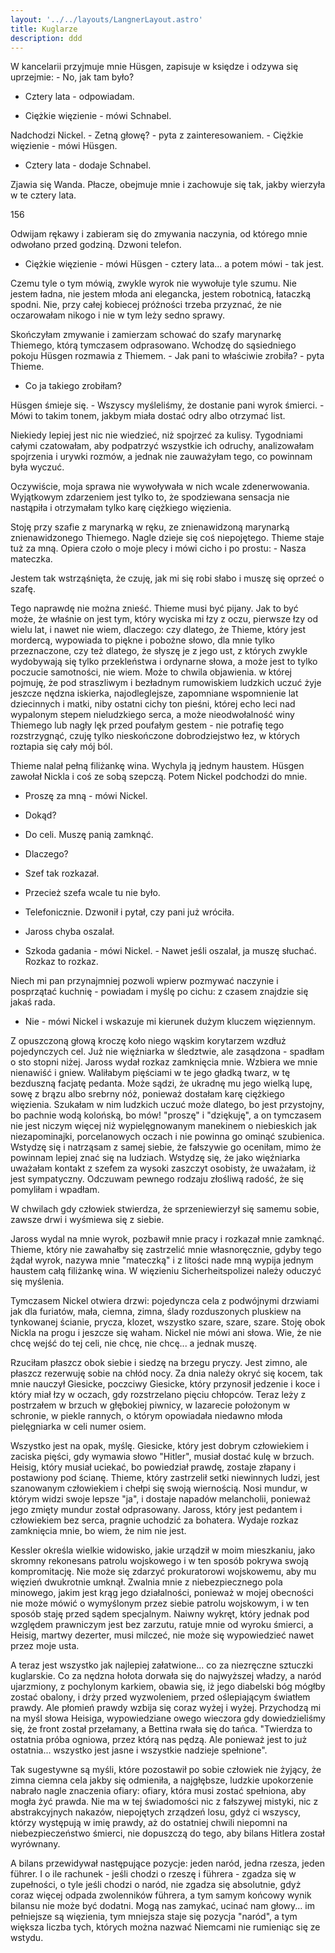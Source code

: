 ```yaml
---
layout: '../../layouts/LangnerLayout.astro'
title: Kuglarze
description: ddd
---
```


W kancelarii przyjmuje mnie Hüsgen, zapisuje w księdze i odzywa się uprzejmie: - No, jak tam było?

- Cztery lata - odpowiadam.

- Ciężkie więzienie - mówi Schnabel.

Nadchodzi Nickel. - Zetną głowę? - pyta z zainteresowaniem. - Ciężkie więzienie - mówi Hüsgen.

- Cztery lata - dodaje Schnabel.

Zjawia się Wanda. Płacze, obejmuje mnie i zachowuje się tak, jakby wierzyła w te cztery lata.

156

Odwijam rękawy i zabieram się do zmywania naczynia, od którego mnie odwołano przed godziną. Dzwoni telefon.

- Ciężkie więzienie - mówi Hüsgen - cztery lata... a potem mówi - tak jest.

Czemu tyle o tym mówią, zwykle wyrok nie wywołuje tyle szumu. Nie jestem ładna, nie jestem młoda ani elegancka, jestem robotnicą, łataczką spodni. Nie, przy całej kobiecej próżności trzeba przyznać, że nie oczarowałam nikogo i nie w tym leży sedno sprawy.

Skończyłam zmywanie i zamierzam schować do szafy marynarkę Thiemego, którą tymczasem odprasowano. Wchodzę do sąsiedniego pokoju Hüsgen rozmawia z Thiemem. - Jak pani to właściwie zrobiła? - pyta Thieme.

- Co ja takiego zrobiłam?

Hüsgen śmieje się. - Wszyscy myśleliśmy, że dostanie pani wyrok śmierci. - Mówi to takim tonem, jakbym miała dostać odry albo otrzymać list.

Niekiedy lepiej jest nic nie wiedzieć, niż spojrzeć za kulisy. Tygodniami całymi czatowałam, aby podpatrzyć wszystkie ich odruchy, analizowałam spojrzenia i urywki rozmów, a jednak nie zauważyłam tego, co powinnam była wyczuć.

Oczywiście, moja sprawa nie wywoływała w nich wcale zdenerwowania. Wyjątkowym zdarzeniem jest tylko to, że spodziewana sensacja nie nastąpiła i otrzymałam tylko karę ciężkiego więzienia.

Stoję przy szafie z marynarką w ręku, ze znienawidzoną marynarką znienawidzonego Thiemego. Nagle dzieje się coś niepojętego. Thieme staje tuż za mną. Opiera czoło o moje plecy i mówi cicho i po prostu: - Nasza mateczka.

Jestem tak wstrząśnięta, że czuję, jak mi się robi słabo i muszę się oprzeć o szafę.

Tego naprawdę nie można znieść. Thieme musi być pijany. Jak to być może, że właśnie on jest tym, który wyciska mi łzy z oczu, pierwsze łzy od wielu lat, i nawet nie wiem, dlaczego: czy dlatego, że Thieme, który jest mordercą, wypowiada to piękne i pobożne słowo, dla mnie tylko przeznaczone, czy też dlatego, że słyszę je z jego ust, z których zwykle wydobywają się tylko przekleństwa i ordynarne słowa, a może jest to tylko poczucie samotności, nie wiem. Może to chwila objawienia. w której pojmuję, że pod straszliwym i bezładnym rumowiskiem ludzkich uczuć żyje jeszcze nędzna iskierka, najodleglejsze, zapomniane wspomnienie lat dziecinnych i matki, niby ostatni cichy ton pieśni, której echo leci nad wypalonym stepem nieludzkiego serca, a może nieodwołalność winy Thiemego lub nagły lęk przed poufałym gestem - nie potrafię tego rozstrzygnąć, czuję tylko nieskończone dobrodziejstwo łez, w których roztapia się cały mój ból.

Thieme nalał pełną filiżankę wina. Wychyla ją jednym haustem. Hüsgen zawołał Nickla i coś ze sobą szepczą. Potem Nickel podchodzi do mnie.

- Proszę za mną - mówi Nickel.

- Dokąd?

- Do celi. Muszę panią zamknąć.

- Dlaczego?

- Szef tak rozkazał.

- Przecież szefa wcale tu nie było.

- Telefonicznie. Dzwonił i pytał, czy pani już wróciła.

- Jaross chyba oszalał.

- Szkoda gadania - mówi Nickel. - Nawet jeśli oszalał, ja muszę słuchać. Rozkaz to rozkaz.

Niech mi pan przynajmniej pozwoli wpierw pozmywać naczynie i posprzątać kuchnię - powiadam i myślę po cichu: z czasem znajdzie się jakaś rada.

- Nie - mówi Nickel i wskazuje mi kierunek dużym kluczem więziennym.

Z opuszczoną głową kroczę koło niego wąskim korytarzem wzdłuż pojedynczych cel. Już nie więźniarka w śledztwie, ale zasądzona - spadłam o sto stopni niżej. Jaross wydał rozkaz zamknięcia mnie. Wzbiera we mnie nienawiść i gniew. Waliłabym pięściami w te jego gładką twarz, w tę bezduszną facjatę pedanta. Może sądzi, że ukradnę mu jego wielką lupę, sowę z brązu albo srebrny nóż, ponieważ dostałam karę ciężkiego więzienia. Szukałam w nim ludzkich uczuć może dlatego, bo jest przystojny, bo pachnie wodą kolońską, bo mów! "proszę" i "dziękuję", a on tymczasem nie jest niczym więcej niż wypielęgnowanym manekinem o niebieskich jak niezapominajki, porcelanowych oczach i nie powinna go ominąć szubienica. Wstydzę się i natrząsam z samej siebie, że fałszywie go oceniłam, mimo że powinnam lepiej znać się na ludziach. Wstydzę się, że jako więźniarka uważałam kontakt z szefem za wysoki zaszczyt osobisty, że uważałam, iż jest sympatyczny. Odczuwam pewnego rodzaju złośliwą radość, że się pomyliłam i wpadłam.

W chwilach gdy człowiek stwierdza, że sprzeniewierzył się samemu sobie, zawsze drwi i wyśmiewa się z siebie.

Jaross wydal na mnie wyrok, pozbawił mnie pracy i rozkazał mnie zamknąć. Thieme, który nie zawahałby się zastrzelić mnie własnoręcznie, gdyby tego żądał wyrok, nazywa mnie "mateczką" i z litości nade mną wypija jednym haustem całą filiżankę wina. W więzieniu Sicherheitspolizei należy oduczyć się myślenia.

Tymczasem Nickel otwiera drzwi: pojedyncza cela z podwójnymi drzwiami jak dla furiatów, mała, ciemna, zimna, ślady rozduszonych pluskiew na tynkowanej ścianie, prycza, klozet, wszystko szare, szare, szare. Stoję obok Nickla na progu i jeszcze się waham. Nickel nie mówi ani słowa. Wie, że nie chcę wejść do tej celi, nie chcę, nie chcę... a jednak muszę.

Rzuciłam płaszcz obok siebie i siedzę na brzegu pryczy. Jest zimno, ale płaszcz rezerwuję sobie na chłód nocy. Za dnia należy okryć się kocem, tak mnie nauczył Giesicke, poczciwy Giesicke, który przynosił jedzenie i koce i który miał łzy w oczach, gdy rozstrzelano pięciu chłopców. Teraz leży z postrzałem w brzuch w głębokiej piwnicy, w lazarecie położonym w schronie, w piekle rannych, o którym opowiadała niedawno młoda pielęgniarka w celi numer osiem.

Wszystko jest na opak, myślę. Giesicke, który jest dobrym człowiekiem i zaciska pięści, gdy wymawia słowo "Hitler", musiał dostać kulę w brzuch. Heisig, który musiał uciekać, bo powiedział prawdę, zostaje złapany i postawiony pod ścianę. Thieme, który zastrzelił setki niewinnych ludzi, jest szanowanym człowiekiem i chełpi się swoją wiernością. Nosi mundur, w którym widzi swoje lepsze "ja", i dostaje napadów melancholii, ponieważ jego zmięty mundur został odprasowany. Jaross, który jest pedantem i człowiekiem bez serca, pragnie uchodzić za bohatera. Wydaje rozkaz zamknięcia mnie, bo wiem, że nim nie jest.

Kessler określa wielkie widowisko, jakie urządził w moim mieszkaniu, jako skromny rekonesans patrolu wojskowego i w ten sposób pokrywa swoją kompromitację. Nie może się zdarzyć prokuratorowi wojskowemu, aby mu więzień dwukrotnie umknął. Zwalnia mnie z niebezpiecznego pola minowego, jakim jest krąg jego działalności, ponieważ w mojej obecności nie może mówić o wymyślonym przez siebie patrolu wojskowym, i w ten sposób staję przed sądem specjalnym. Naiwny wykręt, który jednak pod względem prawniczym jest bez zarzutu, ratuje mnie od wyroku śmierci, a Heisig, martwy dezerter, musi milczeć, nie może się wypowiedzieć nawet przez moje usta.

A teraz jest wszystko jak najlepiej załatwione... co za niezręczne sztuczki kuglarskie. Co za nędzna hołota dorwała się do najwyższej władzy, a naród ujarzmiony, z pochylonym karkiem, obawia się, iż jego diabelski bóg mógłby zostać obalony, i drży przed wyzwoleniem, przed oślepiającym światłem prawdy. Ale płomień prawdy wzbija się coraz wyżej i wyżej. Przychodzą mi na myśl słowa Heisiga, wypowiedziane owego wieczora gdy dowiedzieliśmy się, że front został przełamany, a Bettina rwała się do tańca. "Twierdza to ostatnia próba ogniowa, przez którą nas pędzą. Ale ponieważ jest to już ostatnia... wszystko jest jasne i wszystkie nadzieje spełnione".

Tak sugestywne są myśli, które pozostawił po sobie człowiek nie żyjący, że zimna ciemna cela jakby się odmieniła, a najgłębsze, ludzkie upokorzenie nabrało nagle znaczenia ofiary: ofiary, która musi zostać spełniona, aby mogła żyć prawda. Nie ma w tej świadomości nic z fałszywej mistyki, nic z abstrakcyjnych nakazów, niepojętych zrządzeń losu, gdyż ci wszyscy, którzy występują w imię prawdy, aż do ostatniej chwili niepomni na niebezpieczeństwo śmierci, nie dopuszczą do tego, aby bilans Hitlera został wyrównany.

A bilans przewidywał następujące pozycje: jeden naród, jedna rzesza, jeden führer. I o ile rachunek - jeśli chodzi o rzeszę i führera - zgadza się w zupełności, o tyle jeśli chodzi o naród, nie zgadza się absolutnie, gdyż coraz więcej odpada zwolenników führera, a tym samym końcowy wynik bilansu nie może być dodatni. Mogą nas zamykać, ucinać nam głowy... im pełniejsze są więzienia, tym mniejsza staje się pozycja "naród", a tym większa liczba tych, których można nazwać Niemcami nie rumieniąc się ze wstydu.
